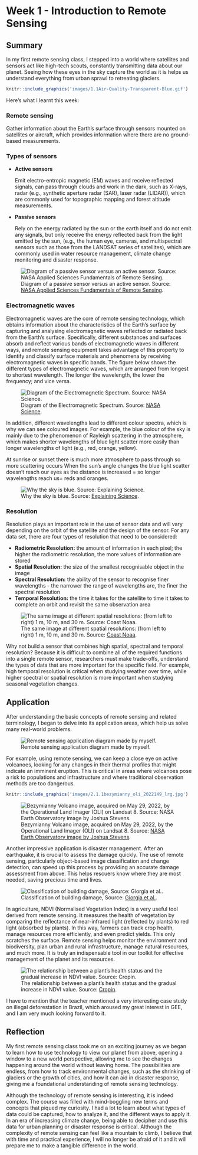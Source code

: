 # Week 1 - Introduction to Remote Sensing

## Summary

In my first remote sensing class, I stepped into a world where satellites and sensors act like high-tech scouts, constantly transmitting data about our planet. Seeing how these eyes in the sky capture the world as it is helps us understand everything from urban sprawl to retreating glaciers.

```r
knitr::include_graphics('images/1.1Air-Quality-Transparent-Blue.gif')

```

Here's what I learnt this week:

### Remote sensing

Gather information about the Earth's surface through sensors mounted on satellites or aircraft, which provides information where there are no ground-based measurements.

### **Types of sensors**

-   **Active sensors**

    Emit electro-entropic magnetic (EM) waves and receive reflected signals, can pass through clouds and work in the dark, such as X-rays, radar (e.g., synthetic aperture radar (SAR), laser radar (LIDAR)), which are commonly used for topographic mapping and forest altitude measurements.

-   **Passive sensors**

    Rely on the energy radiated by the sun or the earth itself and do not emit any signals, but only receive the energy reflected back from the light emitted by the sun, (e.g., the human eye, cameras, and multispectral sensors such as those from the LANDSAT series of satellites), which are commonly used in water resource management, climate change monitoring and disaster response.

![Diagram of a passive sensor versus an active sensor. Source: [NASA Applied Sciences Fundamentals of Remote Sensing](https://appliedsciences.nasa.gov/sites/default/files/2024-03/McCartney_SXSW_edited_SC.pdf).](images/1.1.2activePassive.png)

### Electromagnetic waves

Electromagnetic waves are the core of remote sensing technology, which obtains information about the characteristics of the Earth's surface by capturing and analysing electromagnetic waves reflected or radiated back from the Earth's surface. Specifically, different substances and surfaces absorb and reflect various bands of electromagnetic waves in different ways, and remote sensing equipment takes advantage of this property to identify and classify surface materials and phenomena by receiving electromagnetic waves in specific bands. The figure below shows the different types of electromagnetic waves, which are arranged from longest to shortest wavelength. The longer the wavelength, the lower the frequency; and vice versa.

![Diagram of the Electromagnetic Spectrum. Source: [NASA Science](https://www.earthdata.nasa.gov/learn/backgrounders/remote-sensing#orbits).](images/1.1.3EMS-Introduction_0.jpg)

In addition, different wavelengths lead to different colour spectra, which is why we can see coloured images. For example, the blue colour of the sky is mainly due to the phenomenon of Rayleigh scattering in the atmosphere, which makes shorter wavelengths of blue light scatter more easily than longer wavelengths of light (e.g., red, orange, yellow).

At sunrise or sunset there is much more atmosphere to pass through so more scattering occurs When the sun's angle changes the blue light scatter doesn't reach our eyes as the distance is increased = so longer wavelengths reach us= reds and oranges.

![Why the sky is blue. Source: [Explaining Science](https://explainingscience.org/2015/09/30/why-is-the-sky-blue/).](images/1.1.3redsunsetdiagram1.png)

### Resolution

Resolution plays an important role in the use of sensor data and will vary depending on the orbit of the satellite and the design of the sensor. For any data set, there are four types of resolution that need to be considered:

-   **Radiometric Resolution:** the amount of information in each pixel; the higher the radiometric resolution, the more values of information are stored
-   **Spatial Resolution:** the size of the smallest recognisable object in the image
-   **Spectral Resolution:** the ability of the sensor to recognise finer wavelengths - the narrower the range of wavelengths are, the finer the spectral resolution
-   **Temporal Resolution:** the time it takes for the satellite to time it takes to complete an orbit and revisit the same observation area

![The same image at different spatial resolutions: (from left to right) 1 m, 10 m, and 30 m. Source: [Coast Noaa](https://coast.noaa.gov/digitalcoast/data/ccaphighres.html).](images/1.1.4McCartney_SXSW_edited_SC.jpg)

Why not build a sensor that combines high spatial, spectral and temporal resolution? Because it is difficult to combine all of the required functions into a single remote sensor, researchers must make trade-offs, understand the types of data that are more important for the specific field. For example, high temporal resolution is critical when studying weather over time, while higher spectral or spatial resolution is more important when studying seasonal vegetation changes.

## Application

After understanding the basic concepts of remote sensing and related terminology, I began to delve into its application areas, which help us solve many real-world problems.

![Remote sensing application diagram made by myself.](images/1.2application.jpg)

For example, using remote sensing, we can keep a close eye on active volcanoes, looking for any changes in their thermal profiles that might indicate an imminent eruption. This is critical in areas where volcanoes pose a risk to populations and infrastructure and where traditional observation methods are too dangerous.

```r
knitr::include_graphics('images/2.1.1bezymianny_oli_2022149_lrg.jpg')
```

![Bezymianny Volcano image, acquired on May 29, 2022, by the Operational Land Imager (OLI) on Landsat 8. Source: [NASA Earth Observatory image by Joshua Stevens](https://earthobservatory.nasa.gov/images/149966/fire-and-ice-in-kamchatkal).](images/2.1.1block.jpg)

Another impressive application is disaster management. After an earthquake, it is crucial to assess the damage quickly. The use of remote sensing, particularly object-based image classification and change detection, can speed up this process by providing an accurate damage assessment from above. This helps rescuers know where they are most needed, saving precious time and lives.

![Classification of building damage, Source: [Giorgia et al.](https://link.springer.com/article/10.1007/s10518-023-01716-9).](images/2.1.3earthquake.png)

In agriculture, NDVI (Normalised Vegetation Index) is a very useful tool derived from remote sensing. It measures the health of vegetation by comparing the reflectance of near-infrared light (reflected by plants) to red light (absorbed by plants). In this way, farmers can track crop health, manage resources more efficiently, and even predict yields. This only scratches the surface. Remote sensing helps monitor the environment and biodiversity, plan urban and rural infrastructure, manage natural resources, and much more. It is truly an indispensable tool in our toolkit for effective management of the planet and its resources.

![The relationship between a plant's health status and the gradual increase in NDVI value. Source: [Cropin](https://www.cropin.com/blogs/ndvi-normalized-difference-vegetation-index).](images/2.1.4plant.jpg)

I have to mention that the teacher mentioned a very interesting case study on illegal deforestation in Brazil, which aroused my great interest in GEE, and I am very much looking forward to it.

## Reflection

My first remote sensing class took me on an exciting journey as we began to learn how to use technology to view our planet from above, opening a window to a new world perspective, allowing me to see the changes happening around the world without leaving home. The possibilities are endless, from how to track environmental changes, such as the shrinking of glaciers or the growth of cities, and how it can aid in disaster response, giving me a foundational understanding of remote sensing technology.

Although the technology of remote sensing is interesting, it is indeed complex. The course was filled with mind-boggling new terms and concepts that piqued my curiosity. I had a lot to learn about what types of data could be captured, how to analyze it, and the different ways to apply it. In an era of increasing climate change, being able to decipher and use this data for urban planning or disaster response is critical. Although the complexity of remote sensing can feel like a mountain to climb, I believe that with time and practical experience, I will no longer be afraid of it and it will prepare me to make a tangible difference in the world.
